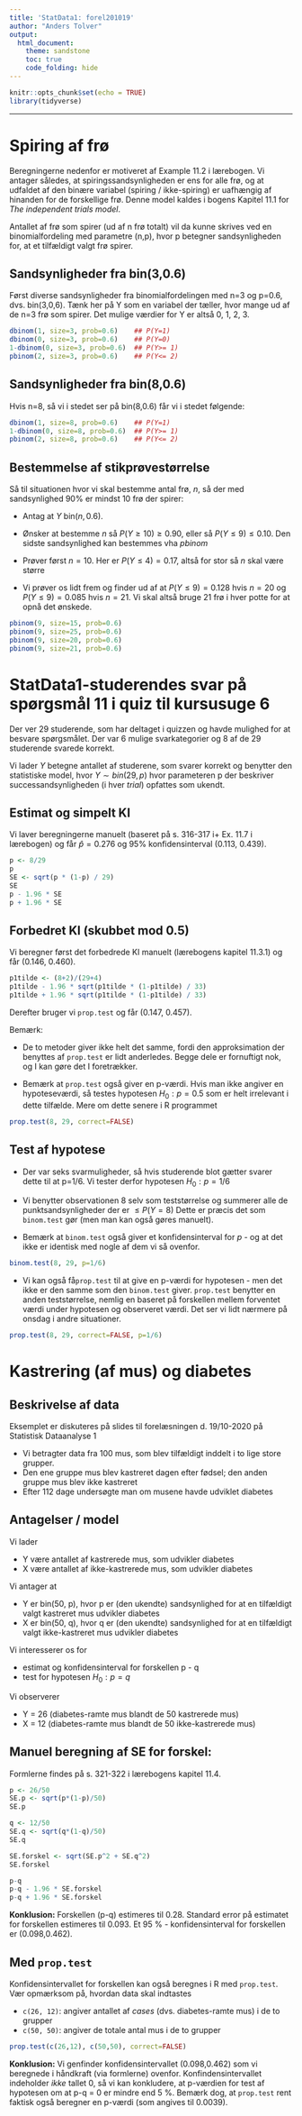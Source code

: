 ```yaml
---
title: 'StatData1: forel201019'
author: "Anders Tolver"
output:   
  html_document:
    theme: sandstone
    toc: true
    code_folding: hide
---
```


```r
knitr::opts_chunk$set(echo = TRUE)
library(tidyverse)
```


***

# Spiring af frø

Beregningerne nedenfor er motiveret af Example 11.2 i lærebogen. Vi antager således, at spiringssandsynligheden er ens for alle frø, og at udfaldet af den binære variabel (spiring / ikke-spiring) er uafhængig af hinanden for de forskellige frø. Denne model kaldes i bogens Kapitel 11.1 for *The independent trials model*.

Antallet af frø som spirer (ud af n frø totalt) vil da kunne skrives ved en binomialfordeling med parametre (n,p), hvor p betegner sandsynligheden for, at et tilfældigt valgt frø spirer.

## Sandsynligheder fra bin(3,0.6)

Først diverse sandsynligheder fra binomialfordelingen med n=3 og p=0.6, dvs. bin(3,0,6). Tænk her på Y som en variabel der tæller, hvor mange ud af de n=3 frø som spirer. Det mulige værdier for Y er altså 0, 1, 2, 3.

```r
dbinom(1, size=3, prob=0.6)    ## P(Y=1)
dbinom(0, size=3, prob=0.6)    ## P(Y=0)
1-dbinom(0, size=3, prob=0.6)  ## P(Y>= 1)
pbinom(2, size=3, prob=0.6)    ## P(Y<= 2)
```

## Sandsynligheder fra bin(8,0.6)

Hvis n=8, så vi i stedet ser på bin(8,0.6) får vi i stedet følgende:

```r
dbinom(1, size=8, prob=0.6)    ## P(Y=1)
1-dbinom(0, size=8, prob=0.6)  ## P(Y>= 1)
pbinom(2, size=8, prob=0.6)    ## P(Y<= 2)
```

## Bestemmelse af stikprøvestørrelse

Så til situationen hvor vi skal bestemme antal frø, $n$, så der med sandsynlighed 90% er mindst 10 frø der spirer:

* Antag at $Y ~ \text{bin}(n,0.6)$. 

* Ønsker at bestemme $n$ så $P(Y \geq 10) \geq 0.90$, eller så $P(Y \leq 9) \leq 0.10$. Den sidste sandsynlighed kan bestemmes vha _pbinom_

* Prøver først $n=10$. Her er $P(Y \leq 4) = 0.17$, altså for stor så $n$ skal være større

* Vi prøver os lidt frem og finder ud af at $P(Y \leq 9) = 0.128$ hvis $n=20$ og $P(Y \leq 9) = 0.085$ hvis $n=21$. Vi skal altså bruge 21 frø i hver potte for at opnå det ønskede.

```r
pbinom(9, size=15, prob=0.6)
pbinom(9, size=25, prob=0.6)
pbinom(9, size=20, prob=0.6)
pbinom(9, size=21, prob=0.6)
```

# StatData1-studerendes svar på spørgsmål 11 i quiz til kursusuge 6

Der ver 29 studerende, som har deltaget i quizzen og havde mulighed for at besvare spørgsmålet. Der var 6 mulige svarkategorier og 8 af de 29 studerende svarede korrekt.

Vi lader $Y$ betegne antallet af studerene, som svarer korrekt og benytter den statistiske model, hvor $Y \sim bin(29, p)$ hvor parameteren p der beskriver successandsynligheden (i hver *trial*) opfattes som ukendt.

## Estimat og simpelt KI 

Vi laver beregningerne manuelt (baseret på s. 316-317 i+ Ex. 11.7 i lærebogen) og får $\hat p=0.276$ og 95% konfidensinterval (0.113, 0.439).

```r
p <- 8/29
p
SE <- sqrt(p * (1-p) / 29)
SE
p - 1.96 * SE 
p + 1.96 * SE
```

## Forbedret KI (skubbet mod 0.5)

Vi beregner først det forbedrede KI manuelt (lærebogens kapitel 11.3.1) og får (0.146, 0.460).

```r
p1tilde <- (8+2)/(29+4)
p1tilde - 1.96 * sqrt(p1tilde * (1-p1tilde) / 33)
p1tilde + 1.96 * sqrt(p1tilde * (1-p1tilde) / 33)
```

Derefter bruger vi `prop.test` og får (0.147, 0.457).

Bemærk: 

* De to metoder giver ikke helt det samme, fordi den approksimation der benyttes af `prop.test` er lidt anderledes. Begge dele er fornuftigt nok, og I kan gøre det I foretrækker. 

* Bemærk at `prop.test` også giver en p-værdi. Hvis man ikke angiver en hypoteseværdi, så testes hypotesen $H_0: p=0.5$ som er helt irrelevant i dette tilfælde. Mere om dette senere i R programmet

```r
prop.test(8, 29, correct=FALSE)
```

## Test af hypotese 

* Der var seks svarmuligheder, så hvis studerende blot gætter svarer dette til at p=1/6. Vi tester derfor hypotesen $H_0: p=1/6$

* Vi benytter observationen 8 selv som teststørrelse og summerer alle de punktsandsynligheder der er $\leq P(Y=8)$ 
Dette er præcis det som `binom.test` gør (men man kan også gøres manuelt).

* Bemærk at `binom.test` også giver et konfidensinterval for $p$ - og at det ikke er identisk med nogle af dem vi så ovenfor. 

 
```r
binom.test(8, 29, p=1/6)
```

* Vi kan også få`prop.test` til at give en p-værdi for hypotesen - men det ikke er den samme som den `binom.test` giver. `prop.test` benytter en anden teststørrelse, nemlig en baseret på forskellen mellem forventet værdi under hypotesen og observeret værdi. Det ser vi lidt nærmere på onsdag i andre situationer.


```r
prop.test(8, 29, correct=FALSE, p=1/6)
```

# Kastrering (af mus) og diabetes

## Beskrivelse af data

Eksemplet er diskuteres på slides til forelæsningen d. 19/10-2020 på Statistisk Dataanalyse 1

* Vi betragter data fra 100 mus, som blev tilfældigt inddelt i to lige store grupper. 
* Den ene gruppe mus blev kastreret dagen efter fødsel; den anden gruppe mus blev ikke kastreret
* Efter 112 dage undersøgte man om musene havde udviklet diabetes

## Antagelser / model

Vi lader 

* Y være antallet af kastrerede mus, som udvikler diabetes
* X være antallet af ikke-kastrerede mus, som udvikler diabetes

Vi antager at

* Y er bin(50, p), hvor p er (den ukendte) sandsynlighed for at en tilfældigt valgt kastreret mus udvikler diabetes
* X er bin(50, q), hvor q er (den ukendte) sandsynlighed for at en tilfældigt valgt ikke-kastreret mus udvikler diabetes

Vi interesserer os for

* estimat og konfidensinterval for forskellen p - q
* test for hypotesen $H_0: p = q$

Vi observerer

* Y = 26 (diabetes-ramte mus blandt de 50 kastrerede mus)
* X = 12 (diabetes-ramte mus blandt de 50 ikke-kastrerede mus)

## Manuel beregning af SE for forskel:

Formlerne findes på s. 321-322 i lærebogens kapitel 11.4.

```r
p <- 26/50
SE.p <- sqrt(p*(1-p)/50)
SE.p

q <- 12/50
SE.q <- sqrt(q*(1-q)/50)
SE.q

SE.forskel <- sqrt(SE.p^2 + SE.q^2)
SE.forskel

p-q
p-q - 1.96 * SE.forskel
p-q + 1.96 * SE.forskel
```

**Konklusion:** Forskellen (p-q) estimeres til 0.28. Standard error på estimatet for forskellen estimeres til 0.093. Et 95 % - konfidensinterval for forskellen er (0.098,0.462).

## Med `prop.test`

Konfidensintervallet for forskellen kan også beregnes i R med `prop.test`. Vær opmærksom på, hvordan data skal indtastes

* `c(26, 12)`: angiver antallet af *cases* (dvs. diabetes-ramte mus) i de to grupper
* `c(50, 50)`: angiver de totale antal mus i de to grupper

```r
prop.test(c(26,12), c(50,50), correct=FALSE)
```

**Konklusion:** Vi genfinder konfidensintervallet (0.098,0.462) som vi beregnede i håndkraft (via formlerne) ovenfor. Konfindensintervallet indeholder *ikke* tallet 0, så vi kan konkludere, at p-værdien for test af hypotesen om at p-q = 0 er mindre end 5 %. Bemærk dog, at `prop.test` rent faktisk også beregner en p-værdi (som angives til 0.0039).
